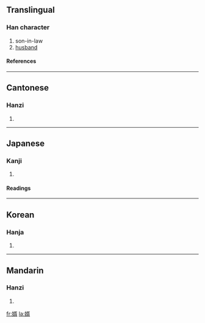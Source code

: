 {{see|聟}}

==Translingual==
===Han character===
{{Han char|rn=38|rad=女|as=09|sn=12|four=4742<sub>7</sub>|canj=女弓人月 (VNOB)}}
# son-in-law
# [[husband]]
====References====
{{Han ref|kx=0266.090|dkj=06470|dj=0533.160|hdz=21069.140|uh=5A7F|ud=23167|bh=B442|bd=46146}}
----
==Cantonese==
===Hanzi===
{{yue-hanzi|jyut=|y=sai3}}
# {{defn|Cantonese}}
----
==Japanese==
===Kanji===
{{ja-kanji|grade=|rs=女09}}
# {{defn|Japanese}} 
====Readings====
{{ja-readings|on=[[せい]] (sei)|kun=[[むこ]] (muko)}}
----
==Korean==
===Hanja===
{{ko-hanja|hangeul=서|rv=seo|mr=sŏ}}
# {{defn|Korean}}
----
==Mandarin==
===Hanzi===
{{cmn-hanzi|pin=[[miáo]] (miao2), [[xù]] (xu4)|wg=miao<sup>2</sup>, hsü<sup>4</sup>}}
# {{defn|Mandarin}}

[[fr:婿]]
[[la:婿]]